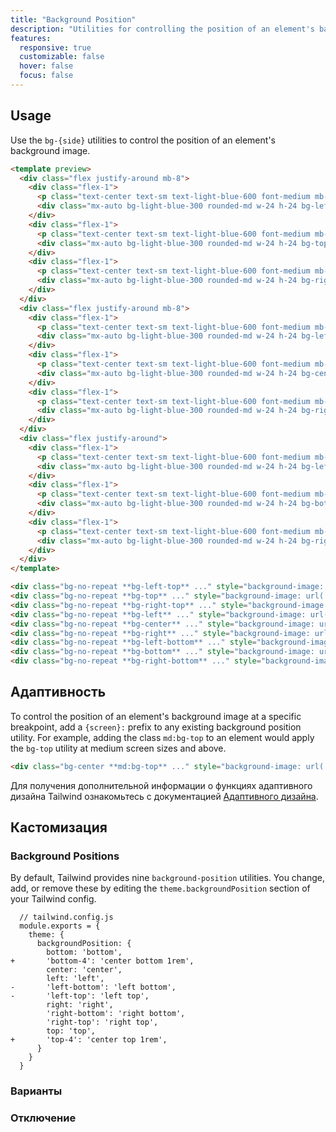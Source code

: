 ```yaml
---
title: "Background Position"
description: "Utilities for controlling the position of an element's background image."
features:
  responsive: true
  customizable: false
  hover: false
  focus: false
---
```




## Usage

Use the `bg-{side}` utilities to control the position of an element's background image.

```html lightBlue
<template preview>
  <div class="flex justify-around mb-8">
    <div class="flex-1">
      <p class="text-center text-sm text-light-blue-600 font-medium mb-1">.bg-left-top</p>
      <div class="mx-auto bg-light-blue-300 rounded-md w-24 h-24 bg-left-top bg-no-repeat" style="background-image:url('https://images.unsplash.com/photo-1459262838948-3e2de6c1ec80?ixlib=rb-1.2.1&ixid=eyJhcHBfaWQiOjEyMDd9&auto=format&fit=crop&w=64&h=64&q=80');"></div>
    </div>
    <div class="flex-1">
      <p class="text-center text-sm text-light-blue-600 font-medium mb-1">.bg-top</p>
      <div class="mx-auto bg-light-blue-300 rounded-md w-24 h-24 bg-top bg-no-repeat" style="background-image:url('https://images.unsplash.com/photo-1459262838948-3e2de6c1ec80?ixlib=rb-1.2.1&ixid=eyJhcHBfaWQiOjEyMDd9&auto=format&fit=crop&w=64&h=64&q=80');"></div>
    </div>
    <div class="flex-1">
      <p class="text-center text-sm text-light-blue-600 font-medium mb-1">.bg-right-top</p>
      <div class="mx-auto bg-light-blue-300 rounded-md w-24 h-24 bg-right-top bg-no-repeat" style="background-image:url('https://images.unsplash.com/photo-1459262838948-3e2de6c1ec80?ixlib=rb-1.2.1&ixid=eyJhcHBfaWQiOjEyMDd9&auto=format&fit=crop&w=64&h=64&q=80');"></div>
    </div>
  </div>
  <div class="flex justify-around mb-8">
    <div class="flex-1">
      <p class="text-center text-sm text-light-blue-600 font-medium mb-1">.bg-left</p>
      <div class="mx-auto bg-light-blue-300 rounded-md w-24 h-24 bg-left bg-no-repeat" style="background-image:url('https://images.unsplash.com/photo-1459262838948-3e2de6c1ec80?ixlib=rb-1.2.1&ixid=eyJhcHBfaWQiOjEyMDd9&auto=format&fit=crop&w=64&h=64&q=80');"></div>
    </div>
    <div class="flex-1">
      <p class="text-center text-sm text-light-blue-600 font-medium mb-1">.bg-center</p>
      <div class="mx-auto bg-light-blue-300 rounded-md w-24 h-24 bg-center bg-no-repeat" style="background-image:url('https://images.unsplash.com/photo-1459262838948-3e2de6c1ec80?ixlib=rb-1.2.1&ixid=eyJhcHBfaWQiOjEyMDd9&auto=format&fit=crop&w=64&h=64&q=80');"></div>
    </div>
    <div class="flex-1">
      <p class="text-center text-sm text-light-blue-600 font-medium mb-1">.bg-right</p>
      <div class="mx-auto bg-light-blue-300 rounded-md w-24 h-24 bg-right bg-no-repeat" style="background-image:url('https://images.unsplash.com/photo-1459262838948-3e2de6c1ec80?ixlib=rb-1.2.1&ixid=eyJhcHBfaWQiOjEyMDd9&auto=format&fit=crop&w=64&h=64&q=80');"></div>
    </div>
  </div>
  <div class="flex justify-around">
    <div class="flex-1">
      <p class="text-center text-sm text-light-blue-600 font-medium mb-1">.bg-left-bottom</p>
      <div class="mx-auto bg-light-blue-300 rounded-md w-24 h-24 bg-left-bottom bg-no-repeat" style="background-image:url('https://images.unsplash.com/photo-1459262838948-3e2de6c1ec80?ixlib=rb-1.2.1&ixid=eyJhcHBfaWQiOjEyMDd9&auto=format&fit=crop&w=64&h=64&q=80');"></div>
    </div>
    <div class="flex-1">
      <p class="text-center text-sm text-light-blue-600 font-medium mb-1">.bg-bottom</p>
      <div class="mx-auto bg-light-blue-300 rounded-md w-24 h-24 bg-bottom bg-no-repeat" style="background-image:url('https://images.unsplash.com/photo-1459262838948-3e2de6c1ec80?ixlib=rb-1.2.1&ixid=eyJhcHBfaWQiOjEyMDd9&auto=format&fit=crop&w=64&h=64&q=80');"></div>
    </div>
    <div class="flex-1">
      <p class="text-center text-sm text-light-blue-600 font-medium mb-1">.bg-right-bottom</p>
      <div class="mx-auto bg-light-blue-300 rounded-md w-24 h-24 bg-right-bottom bg-no-repeat" style="background-image:url('https://images.unsplash.com/photo-1459262838948-3e2de6c1ec80?ixlib=rb-1.2.1&ixid=eyJhcHBfaWQiOjEyMDd9&auto=format&fit=crop&w=64&h=64&q=80');"></div>
    </div>
  </div>
</template>

<div class="bg-no-repeat **bg-left-top** ..." style="background-image: url(...);"></div>
<div class="bg-no-repeat **bg-top** ..." style="background-image: url(...);"></div>
<div class="bg-no-repeat **bg-right-top** ..." style="background-image: url(...);"></div>
<div class="bg-no-repeat **bg-left** ..." style="background-image: url(...);"></div>
<div class="bg-no-repeat **bg-center** ..." style="background-image: url(...);"></div>
<div class="bg-no-repeat **bg-right** ..." style="background-image: url(...);"></div>
<div class="bg-no-repeat **bg-left-bottom** ..." style="background-image: url(...);"></div>
<div class="bg-no-repeat **bg-bottom** ..." style="background-image: url(...);"></div>
<div class="bg-no-repeat **bg-right-bottom** ..." style="background-image: url(...);"></div>
```

## Адаптивность

To control the position of an element's background image at a specific breakpoint, add a `{screen}:` prefix to any existing background position utility. For example, adding the class `md:bg-top` to an element would apply the `bg-top` utility at medium screen sizes and above.

```html
<div class="bg-center **md:bg-top** ..." style="background-image: url(...)"></div>
```

Для получения дополнительной информации о функциях адаптивного дизайна Tailwind ознакомьтесь с документацией [Адаптивного дизайна](/docs/responsive-design).

## Кастомизация

### Background Positions

By default, Tailwind provides nine `background-position` utilities. You change, add, or remove these by editing the `theme.backgroundPosition` section of your Tailwind config.

```diff-js
  // tailwind.config.js
  module.exports = {
    theme: {
      backgroundPosition: {
        bottom: 'bottom',
+       'bottom-4': 'center bottom 1rem',
        center: 'center',
        left: 'left',
-       'left-bottom': 'left bottom',
-       'left-top': 'left top',
        right: 'right',
        'right-bottom': 'right bottom',
        'right-top': 'right top',
        top: 'top',
+       'top-4': 'center top 1rem',
      }
    }
  }
```

### Варианты

<Variants plugin="backgroundPosition" />

### Отключение

<Disabling plugin="backgroundPosition" />
